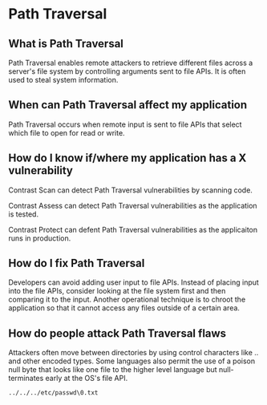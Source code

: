 # Path Traversal

## What is Path Traversal

Path Traversal enables remote attackers to retrieve different files across a server's file system by controlling arguments sent to file APIs.
It is often used to steal system information.

## When can Path Traversal affect my application
Path Traversal occurs when remote input is sent to file APIs that select which file to open for read or write.

## How do I know if/where my application has a X vulnerability

Contrast Scan can detect Path Traversal vulnerabilities by scanning code.

Contrast Assess can detect Path Traversal vulnerabilities as the application is tested.

Contrast Protect can defent Path Traversal vulnerabilities as the applicaiton runs in production.

## How do I fix Path Traversal

Developers can avoid adding user input to file APIs. Instead of placing input into the file APIs, consider looking at the file system first and then comparing it to the input.
Another operational technique is to chroot the application so that it cannot access any files outside of a certain area.

## How do people attack Path Traversal flaws

Attackers often move between directories by using control characters like .. and other encoded types.
Some languages also permit the use of a poison null byte that looks like one file to the higher level language but null-terminates early at the OS's file API.

```shell
../../../etc/passwd\0.txt
```